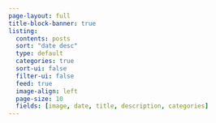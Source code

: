 ```yaml
---
page-layout: full
title-block-banner: true
listing:
  contents: posts
  sort: "date desc"
  type: default
  categories: true
  sort-ui: false
  filter-ui: false
  feed: true
  image-align: left
  page-size: 10
  fields: [image, date, title, description, categories]
---
```



